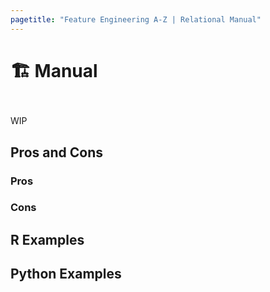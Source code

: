 ```yaml
---
pagetitle: "Feature Engineering A-Z | Relational Manual"
---
```


# 🏗️ Manual {#sec-relational-manual}

::: {style="visibility: hidden; height: 0px;"}
## Manual
:::

WIP

## Pros and Cons

### Pros

### Cons

## R Examples

## Python Examples


